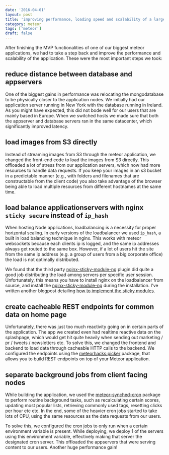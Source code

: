 ```yaml
---
date: '2016-04-01'
layout: post
title: 'improving performance, loading speed and scalability of a large meteor application'
category: meteor
tags: ['meteor']
draft: false
---
```


After finishing the MVP functionalities of one of our biggest meteor applications, we had to take a step back and improve the performance and scalability of the application. These were the most important steps we took:

## reduce distance between database and appservers

One of the biggest gains in performance was relocating the mongodatabase to be physically closer to the application nodes. We initially had our application server running in New York with the database running in Ireland. As you might have expected, this did not bode well for our users that are mainly based in Europe. When we switched hosts we made sure that both the appserver and database servers ran in the same datacenter, which significantly improved latency.

## load images from S3 directly

Instead of streaming images from S3 through the meteor application, we changed the front-end code to load the images from S3 directly. This offloaded a lot of stress from our application servers, which now had more resources to handle data requests. If you keep your images in an s3 bucket in a predictable manner (e.g., with folders and filenames that are constructable from the client code) you also take advantage of the browser being able to load multiple resources from different hostnames at the same time.

## load balance applicationservers with nginx `sticky secure` instead of `ip_hash`

When hosting Node applications, loadbalancing is a necessity for proper horizontal scaling. In early versions of the loadbalancer we used `ip_hash`, a built in load balancing technique in nginx. This works with meteor websockets because each clients ip is logged, and the same ip addresses always get routed to the same box. However, if a lot of users hit the site from the same ip address (e.g. a group of users from a big corporate office) the load is not optimally distributed.

We found that the third party [nginx-sticky-module-ng](https://bitbucket.org/nginx-goodies/nginx-sticky-module-ng) plugin did quite a good job distributing the load among servers per specific user session. Unfortunately, this means you have to install nginx on the loadbalancer from source, and install the [nginx-sticky-module-ng](https://bitbucket.org/nginx-goodies/nginx-sticky-module-ng) during the installation. I've written another blogpost detailing [how to implement the sticky modules](../blog/sticky-sessions-loadbalance-for-meteor-using-nginx-sticky-module-ng).

## create cacheable REST endpoints for common data on home page

Unfortunately, there was just too much reactivity going on in certain parts of the application. The app we created even had realtime reactive data on the splashpage, which would get hit quite heavily when sending out marketing / pr / tweets / newsletters etc. To solve this, we changed the frontend and backend to load data through cacheable HTTP calls to the backend. We configured the endpoints using the [meteorhacks:picker](https://github.com/meteorhacks/picker) package, that allows you to build REST endpoints on top of your Meteor application.

## separate background jobs from client facing nodes

While building the application, we used the [meteor-synched-cron](https://github.com/percolatestudio/meteor-synced-cron) package to perform routine background tasks, such as recalculating certain scores, updating most popular lists, retrieving commonly used tags, resetting clicks per hour etc etc. In the end, some of the heavier cron jobs started to take lots of CPU, using the same resources as the data requests from our users.

To solve this, we configured the cron jobs to only run when a certain environment variable is present. While deploying, we deploy 1 of the servers using this environment variable, effectively making that server the designated cron server. This offloaded the appservers that were serving content to our users. Another huge performance gain!
